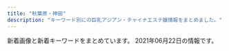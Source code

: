 ```yaml
---
title: "秋葉原・神田"
description: "キーワード別にの巨乳アジアン・チャイナエステ嬢情報をまとめました。"
---
```


新着画像と新着キーワードをまとめています。
2021年06月22日の情報です。

<DmmAffiliateIns />
<KeywordTable
  shops={
    [
    {
        "img_links": [
            "http://relife.jpest.net/images/02.jpg",
            "http://relifeadmin.jpest.net/uploads//2020/10/C74DC003-B774-4423-93B4-733B4938F550.jpeg",
            "http://relifeadmin.jpest.net/uploads//2021/03/322B13E6-26A1-40C3-9EC9-427DE29CA167-e1619436493283.jpeg",
            "http://relifeadmin.jpest.net/uploads//2021/03/F6CA5A16-B99E-496D-AB73-DFFE18A4E0B9.jpeg",
            "http://relife.jpest.net/images/tt.jpg",
            "http://relifeadmin.jpest.net/uploads//2021/03/4082C373-F43B-4FF9-9F7D-0C0C02162F15.jpeg",
            "http://relifeadmin.jpest.net/uploads//2020/10/1A4C09F7-F63F-4224-B24D-9E199A9A4BDA.jpeg",
            "http://relifeadmin.jpest.net/uploads//2020/10/5AD15672-AEE6-4A0A-9CCF-259E75905FCF-e1603711283848.jpeg",
            "http://relifeadmin.jpest.net/uploads//2021/04/1.jpg",
            "http://relifeadmin.jpest.net/uploads//2021/03/1.jpeg",
            "http://relifeadmin.jpest.net/uploads//2020/10/940B0844-F20E-4D4A-B215-E5BA5372B8E8.jpeg",
            "http://relifeadmin.jpest.net/uploads//2021/03/31F3171B-05C9-4017-9EDC-8B1230FFFA5E-e1616413792413.jpeg",
            "http://relife.jpest.net/images/033.jpg",
            "http://relifeadmin.jpest.net/uploads//2021/03/A7B9063B-BE9C-42C3-B5B8-39B0E93D461D-e1616414911549.jpeg",
            "http://relifeadmin.jpest.net/uploads//2021/04/0632FFC8-93C8-4F1D-88BD-364C2CA3AAD9-e1619436169369.jpeg",
            "http://relife.jpest.net/images/mobile.jpg",
            "http://relife.jpest.net/images/03.jpg",
            "http://relifeadmin.jpest.net/uploads//2021/03/F1762422-EC67-4A1B-A086-46A0FE212F54-e1616414141494.jpeg",
            "http://relife.jpest.net/images/04.jpg",
            "http://relifeadmin.jpest.net/uploads//2021/03/E6F9C65A-E4D0-41BD-839F-6AFE58551E3A.jpeg",
            "http://relifeadmin.jpest.net/uploads//2021/01/IMG_2171.jpg",
            "http://relifeadmin.jpest.net/uploads//2020/10/9D16F01A-1354-462D-9558-9F957927EF44.jpeg",
            "http://relifeadmin.jpest.net/uploads//2020/10/D81CC5DA-612A-4552-9C4C-145DABF87A82-e1603797285723.jpeg",
            "http://relifeadmin.jpest.net/uploads//2021/03/6A526146-BB8D-45A4-A864-42633965DBF0-e1616413783381.jpeg"
        ],
        "name": "Relife\uff5e\u30ea\u30e9\u30a4\u30d5\uff5e",
        "station": "JR\u79cb\u8449\u539f\u99c5\u662d\u548c\u901a\u308a\u53e3",
        "keywords": {
            "85": 8,
            "C": 15,
            "E": 11
        },
        "url": "http://relife.jpest.net/"
    },
    {
        "img_links": [
            "http://chou-massage.work/img/botton.jpg",
            "http://chou-massage.work/img/sta12.jpg",
            "http://chou-massage.work/img/sta7.jpg",
            "http://chou-massage.work/sp/img/sta1.jpg",
            "http://chou-massage.work/img/sta4.jpg",
            "http://chou-massage.work/sp/img/fla-2.jpg",
            "http://chou-massage.work/sp/img/acc.jpg",
            "http://chou-massage.work/sp/img/sta14.jpg",
            "http://chou-massage.work/sp/img/sta2.jpg",
            "http://chou-massage.work/img/st2.jpg",
            "http://chou-massage.work/img/fla-3.jpg",
            "http://chou-massage.work/sp/img/botton.jpg",
            "http://chou-massage.work/img/fla-1.jpg",
            "http://chou-massage.work/sp/img/sta12.jpg",
            "http://chou-massage.work/img/st1.jpg",
            "http://chou-massage.work/img/koko_468x60.png",
            "http://chou-massage.work/sp/img/st15.jpg",
            "http://chou-massage.work/sp/img/sta15.jpg",
            "http://chou-massage.work/img/sta2.jpg",
            "http://chou-massage.work/sp/img/st1.jpg",
            "http://chou-massage.work/img/sta15.jpg",
            "http://chou-massage.work/img/sta1.jpg",
            "http://chou-massage.work/sp/img/koko_468x60.png",
            "http://chou-massage.work/img/st14.jpg",
            "http://chou-massage.work/sp/img/st12.jpg",
            "http://chou-massage.work/sp/img/st18.jpg",
            "http://chou-massage.work/img/st7.jpg",
            "http://chou-massage.work/img/acc.jpg",
            "http://chou-massage.work/sp/img/sta3.jpg",
            "http://chou-massage.work/img/st3.jpg",
            "http://chou-massage.work/sp/img/st3.jpg",
            "http://chou-massage.work/img/sta18.jpg",
            "http://chou-massage.work/sp/img/sta4.jpg",
            "http://chou-massage.work/sp/img/st4.jpg",
            "http://chou-massage.work/img/sta14.jpg",
            "http://chou-massage.work/img/fla-2.jpg",
            "http://chou-massage.work/img/mo.png",
            "http://chou-massage.work/sp/img/mo.png",
            "http://chou-massage.work/sp/img/sta7.jpg",
            "http://chou-massage.work/img/sta3.jpg",
            "http://chou-massage.work/sp/img/st2.jpg",
            "http://chou-massage.work/sp/img/fla-1.jpg",
            "http://chou-massage.work/img/st12.jpg",
            "http://chou-massage.work/sp/img/fla-3.jpg",
            "http://chou-massage.work/sp/img/st14.jpg",
            "http://chou-massage.work/img/st15.jpg",
            "http://chou-massage.work/sp/img/st7.jpg",
            "http://chou-massage.work/img/st18.jpg",
            "http://chou-massage.work/img/st4.jpg",
            "http://chou-massage.work/sp/img/sta18.jpg"
        ],
        "keywords": {
            "D": 14,
            "86": 12,
            "87": 4,
            "F": 2,
            "88": 2,
            "85": 8,
            "E": 4,
            "C": 38
        },
        "name": "\u8776",
        "url": "http://chou-massage.work/",
        "station": "JR\u795e\u7530\u99c5\u897f\u53e3"
    },
    {
        "station": "JR\u79cb\u8449\u539f\u99c5\u662d\u548c\u901a\u308a\u53e3",
        "img_links": [
            "http://jasmine-massage.info/i/img/r1.jpg",
            "http://jasmine-massage.info/img/st220.jpg",
            "http://jasmine-massage.info/img/s218.jpg",
            "http://jasmine-massage.info/img/s221.jpg",
            "http://jasmine-massage.info/i/img/r3.jpg",
            "http://jasmine-massage.info/i/img/sta220.jpg",
            "http://jasmine-massage.info/img/sj.jpg",
            "http://jasmine-massage.info/img/mo.png",
            "http://jasmine-massage.info/img/st218.jpg",
            "http://jasmine-massage.info/i/img/r2.jpg",
            "http://jasmine-massage.info/img/sta218.jpg",
            "http://jasmine-massage.info/img/st221.jpg",
            "http://jasmine-massage.info/img/botton.jpg",
            "http://jasmine-massage.info/img/nos.jpg",
            "http://jasmine-massage.info/i/img/sta221.jpg",
            "http://jasmine-massage.info/i/img/sta218.jpg",
            "http://jasmine-massage.info/i/img/st221.jpg",
            "http://jasmine-massage.info/img/sta220.jpg",
            "http://jasmine-massage.info/img/head.jpg",
            "http://jasmine-massage.info/i/img/r4.jpg",
            "http://jasmine-massage.info/img/s220.jpg",
            "http://jasmine-massage.info/img/sta221.jpg"
        ],
        "url": "http://jasmine-massage.info/",
        "keywords": {
            "C": 10,
            "E": 3,
            "D": 4,
            "88": 3,
            "86": 4
        },
        "name": "\u96a0\u308c\u5bb6"
    },
    {
        "img_links": [
            "https://mizuno-koi.com/wp-content/themes/este/img/tel_footer.png",
            "https://mizuno-koi.com/wp-content/uploads/2020/01/211mizunoko.jpg",
            "https://mizuno-koi.com/wp-content/themes/este/img/top-img03.png",
            "https://mizuno-koi.com/wp-content/themes/este/img/2.jpg",
            "https://mizuno-koi.com/wp-content/themes/este/img/top-img01b.png",
            "https://mizuno-koi.com/wp-content/uploads/2019/12/21897mizunoko.jpg",
            "https://mizuno-koi.com/wp-content/uploads/2021/03/32121mizunoko.jpg",
            "https://mizuno-koi.com/wp-content/themes/este/img/top-img04.png",
            "https://mizuno-koi.com/wp-content/uploads/2021/03/2111mizunoko.jpg",
            "https://mizuno-koi.com/wp-content/uploads/2019/06/WechatIMG506.jpeg",
            "https://mizuno-koi.com/wp-content/themes/este/img/4.jpg",
            "https://mizuno-koi.com/wp-content/themes/este/img/tel_header.png",
            "https://mizuno-koi.com/wp-content/uploads/2021/05/8761iyashinoizumi.jpg",
            "https://mizuno-koi.com/wp-content/uploads/2019/12/21mizunoko.jpg",
            "https://mizuno-koi.com/wp-content/themes/este/img/call.png",
            "https://mizuno-koi.com/wp-content/uploads/2019/04/89765241mizunoko.jpg",
            "https://mizuno-koi.com/wp-content/uploads/2019/12/345678976mizunoko.jpg",
            "https://mizuno-koi.com/wp-content/themes/este/img/top-img02e.png",
            "https://mizuno-koi.com/wp-content/uploads/2021/06/8976512mizunoko.jpg",
            "https://mizuno-koi.com/wp-content/uploads/2019/12/121mizunoko.jpg",
            "https://mizuno-koi.com/wp-content/uploads/2021/05/45678976mizunoko.jpg",
            "https://mizuno-koi.com/wp-content/themes/este/img/1.jpg",
            "https://mizuno-koi.com/wp-content/uploads/2021/06/2111mizunoko.jpg",
            "https://mizuno-koi.com/wp-content/uploads/2021/05/87652178mizunoko.jpg",
            "https://mizuno-koi.com/wp-content/themes/este/img/top-img01a.png",
            "https://mizuno-koi.com/wp-content/themes/este/img/top-img01.png",
            "https://mizuno-koi.com/wp-content/themes/este/img/3.jpg",
            "https://mizuno-koi.com/wp-content/uploads/2021/03/897261mizunoko.jpg",
            "https://mizuno-koi.com/wp-content/uploads/2021/03/9876543mizunoko.jpg"
        ],
        "name": "\u6c34\u306e\u604b",
        "url": "https://mizuno-koi.com/",
        "keywords": {
            "D": 28,
            "E": 10,
            "C": 7
        },
        "station": "JR\u795e\u7530\u99c5\u5357\u53e3"
    },
    {
        "url": "http://genki-morix2.asia/",
        "station": "JR\u795e\u7530\u99c5\u6771\u53e3",
        "keywords": {
            "85": 3,
            "88": 3,
            "84": 2,
            "C": 9,
            "87": 7
        },
        "name": "\u5143\u6c17\u30e2\u30ea\u30e2\u30ea",
        "img_links": [
            "http://genki-morix2.asia/img/st51.jpg",
            "http://genki-morix2.asia/img/a.png",
            "http://genki-morix2.asia/img/st55.jpg",
            "http://genki-morix2.asia/img/st16.jpg",
            "http://genki-morix2.asia/img/i.png",
            "http://genki-morix2.asia/img/st52.jpg",
            "http://genki-morix2.asia/img/sta55.jpg",
            "http://genki-morix2.asia/img/sta47.jpg",
            "http://genki-morix2.asia/img/sta51.jpg",
            "http://genki-morix2.asia/img/st051.jpg",
            "http://genki-morix2.asia/img/st59.jpg",
            "http://genki-morix2.asia/img/Q.png",
            "http://genki-morix2.asia/img/botton.png",
            "http://genki-morix2.asia/img/st47.jpg",
            "http://genki-morix2.asia/img/st30.jpg",
            "http://genki-morix2.asia/img/sta59.jpg",
            "http://genki-morix2.asia/img/no-photo-newface.jpg"
        ]
    },
    {
        "keywords": {
            "D": 10,
            "87": 5,
            "84": 1,
            "86": 4,
            "F": 1,
            "C": 19,
            "85": 1
        },
        "url": "http://x-akb.info/",
        "station": "JR\u6d45\u8349\u6a4b\u99c5\u6771\u53e3",
        "name": "AKB",
        "img_links": [
            "http://x-akb.info/img/bottom.png",
            "http://x-akb.info/img/st50.jpg",
            "http://x-akb.info/img/t2.jpg",
            "http://x-akb.info/img/p-46.jpg",
            "http://x-akb.info/img/st34.jpg",
            "http://x-akb.info/img/st40.jpg",
            "http://x-akb.info/img/p-42.jpg",
            "http://x-akb.info/img/p-34.jpg",
            "http://x-akb.info/img/t3.jpg",
            "http://x-akb.info/img/p-49.jpg",
            "http://x-akb.info/img/st46.jpg",
            "http://x-akb.info/img/st42.jpg",
            "http://x-akb.info/img/p-36.jpg",
            "http://x-akb.info/img/st035.jpg",
            "http://x-akb.info/img/p-43.jpg",
            "http://x-akb.info/img/st0035.jpg",
            "http://asakusabashi.analytics.qlook.net/counter.png",
            "http://x-akb.info/img/st45.jpg",
            "http://x-akb.info/img/st49.jpg",
            "http://x-akb.info/img/st36.jpg",
            "http://x-akb.info/img/mo.png",
            "http://x-akb.info/img/p-35.jpg",
            "http://x-akb.info/img/t1.jpg",
            "http://x-akb.info/img/p-45.jpg",
            "http://x-akb.info/img/st0043.jpg",
            "http://x-akb.info/img/p-44.jpg",
            "http://x-akb.info/img/p-50.jpg",
            "http://x-akb.info/img/p-40.jpg",
            "http://x-akb.info/img/st043.jpg",
            "http://x-akb.info/img/st35.jpg",
            "http://x-akb.info/img/st44.jpg",
            "http://x-akb.info/img/nos.jpg"
        ]
    },
    {
        "img_links": [
            "http://yuri.es-relax.info/images/bg_header.jpg",
            "http://yuri.es-relax.info/images/info5.jpg",
            "http://yuri.es-relax.info/images/nana1.jpg",
            "http://yuri.es-relax.info/images/sayuri1.jpg",
            "http://yuri.es-relax.info/gals/riri1.jpg",
            "http://yuri.es-relax.info/images/nao1.jpg",
            "http://yuri.es-relax.info/images/hana1.jpg",
            "http://yuri.es-relax.info/images/info3.png",
            "http://yuri.es-relax.info/gals/yuki1.jpg",
            "http://yuri.es-relax.info/gals/mimi1.jpg",
            "http://yuri.es-relax.info/images/yuyu1.jpg"
        ],
        "url": "http://yuri.es-relax.info/",
        "name": "\u767e\u5408",
        "station": "JR\u795e\u7530\u99c5\u6771\u53e3",
        "keywords": {
            "86": 14,
            "88": 2,
            "D": 12
        }
    },
    {
        "img_links": [
            "https://aroma-god.tokyo/img/system/campaign_open.jpg",
            "https://aroma-god.tokyo/img/st/st_.jpg",
            "https://aroma-god.tokyo/img/st/st_yuri.jpg",
            "https://aroma-god.tokyo/img/st/st_ai.jpg",
            "https://aroma-god.tokyo/img/top/nav_06.jpg",
            "https://aroma-god.tokyo/img/top/nav_04.jpg",
            "https://aroma-god.tokyo/img/st/st_rino.jpg",
            "https://aroma-god.tokyo/img/top/mobile.jpg",
            "https://aroma-god.tokyo/img/st/st_yuki.jpg",
            "https://aroma-god.tokyo/img/system/sys_step2.jpg",
            "https://aroma-god.tokyo/img/st/st_rei.jpg",
            "https://aroma-god.tokyo/img/system/sys_step3.jpg",
            "https://aroma-god.tokyo/img/st/st_misaki.jpg",
            "https://aroma-god.tokyo/img/st/st_kaori.jpg",
            "https://aroma-god.tokyo/img/top/nav_09.jpg",
            "https://aroma-god.tokyo/img/top/pic-1.png",
            "https://aroma-god.tokyo/img/system/campaign_new.jpg",
            "https://aroma-god.tokyo/img/top/pic-11.jpg",
            "https://aroma-god.tokyo/img/system/campaign_birthday.jpg",
            "https://aroma-god.tokyo/img/st/st_rika.jpg",
            "https://aroma-god.tokyo/img/top/nav_03.jpg",
            "https://aroma-god.tokyo/img/st/momoka.jpg",
            "https://aroma-god.tokyo/img/st/saya.jpg",
            "https://aroma-god.tokyo/img/top/nav_07.jpg",
            "https://aroma-god.tokyo/img/system/sys_step1.jpg",
            "https://aroma-god.tokyo/img/st/st_yui.jpg",
            "https://aroma-god.tokyo/img/system/sys_step4.jpg",
            "https://aroma-god.tokyo/img/top/nav_05.jpg",
            "https://aroma-god.tokyo/img/top/nav_10.jpg"
        ],
        "url": "https://aroma-god.tokyo/",
        "station": "JR\u795e\u7530\u99c5\u5317\u53e3",
        "name": "Aroma God -\u30a2\u30ed\u30de\u30b4\u30c3\u30c9-",
        "keywords": {
            "90": 8,
            "C": 30,
            "D": 40,
            "82": 4,
            "86": 8,
            "\u4e73": 1,
            "F": 33,
            "84": 18,
            "83": 18,
            "\u7206\u4e73": 1,
            "88": 33,
            "85": 14
        }
    },
    {
        "keywords": {
            "C": 1,
            "D": 13,
            "\u30bb\u30af\u30b7\u30fc": 1,
            "83": 1,
            "98": 1,
            "G": 1,
            "86": 14
        },
        "station": "JR\u79cb\u8449\u539f\u99c5\u662d\u548c\u901a\u308a\u53e3",
        "name": "BELIRE \uff5e\u30d9\u30ea\u30fc\u30eb\uff5e",
        "img_links": [
            "http://belire.este.work/nav-001.png",
            "http://belire.este.work/2/uploadimg/1610605467.jpg",
            "http://belire.este.work/2/uploadimg/1615208613.jpg",
            "http://belire.este.work/tel.png",
            "http://belire.este.work/2/uploadimg/1610605894.jpg",
            "http://belire.este.work/2/uploadimg/1610605548.jpg",
            "http://belire.este.work/2/uploadimg/1610605582.jpg",
            "http://belire.este.work/2/uploadimg/1610605503.jpg",
            "http://belire.este.work/nav-003.png",
            "http://belire.este.work/2/uploadimg/1617950122.jpg",
            "http://belire.este.work/no.png",
            "http://belire.este.work/2/uploadimg/1610605644.jpg",
            "http://belire.este.work/2/uploadimg/1610605371.jpg",
            "http://belire.este.work/2/uploadimg/1610605808.jpg",
            "http://belire.este.work/2/uploadimg/1610605615.jpg",
            "http://belire.este.work/nav-005.png",
            "http://belire.este.work/nav-002.png",
            "http://belire.este.work/nav-006.png",
            "http://belire.este.work/s.jpg",
            "http://belire.este.work/2/uploadimg/1610605742.jpg",
            "http://belire.este.work/2/uploadimg/1610605976.jpg",
            "http://belire.este.work/2/uploadimg/1610605327.jpg",
            "http://belire.este.work/2/uploadimg/1610605781.jpg",
            "http://belire.este.work/2/uploadimg/1615207989.jpeg",
            "http://belire.este.work/nav-004.png"
        ],
        "url": "http://belire.este.work/"
    },
    {
        "station": "JR\u795e\u7530\u99c5\u5317\u53e3",
        "img_links": [
            "http://kenkoubo.link/wp-content/uploads/2017/03/08.jpg",
            "http://es-tsudanuma.com/wp-content/uploads/2016/10/massage-de_88_31.jpg",
            "http://kenkoubo.link/wp-content/themes/template-salon2/images/news-ttl.png",
            "http://kenkoubo.link/wp-content/themes/template-salon2/images/pickup-ttl.png",
            "http://kenkoubo.link/wp-content/uploads/2017/03/05-1-250x375.jpg",
            "https://www.mens-anavi.com/img/mens-esthe1.png",
            "http://kenkoubo.link/wp-content/themes/template-salon2/images/camp-bnr.png",
            "http://kenkoubo.link/wp-content/uploads/2017/03/05a.jpg",
            "http://kenkoubo.link/wp-content/uploads/2019/05/rin_image_1_syusei-900x1600.jpeg",
            "http://kenkoubo.link/wp-content/uploads/2017/03/05.jpg",
            "http://kenkoubo.link/wp-content/uploads/2017/03/07-1.jpg",
            "http://kenkoubo.link/wp-content/themes/template-salon2/images/slider1.jpg",
            "http://kenkoubo.link/wp-content/themes/template-salon2/images/info.png",
            "http://kenkoubo.link/wp-content/uploads/2017/03/03-1-250x375.jpg",
            "http://kenkoubo.link/wp-content/themes/template-salon2/images/camp-bnr2.png",
            "http://kenkoubo.link/wp-content/themes/template-salon2/images/camp-bnr3.png",
            "http://kenkoubo.link/wp-content/uploads/2017/03/09.jpg",
            "http://kenkoubo.link/wp-content/uploads/2017/03/08-250x375.jpg",
            "http://kenkoubo.link/wp-content/uploads/2020/11/yuko_image_syusei-1-250x375.jpg",
            "http://kenkoubo.link/wp-content/uploads/2021/03/ayaka_01-900x1201.jpeg",
            "http://kenkoubo.link/wp-content/themes/template-salon2/images/info2.png",
            "http://kenkoubo.link/wp-content/uploads/2021/03/ayaka_01-250x375.jpeg",
            "http://kenkoubo.link/wp-content/themes/template-salon2/images/05.jpg",
            "http://kenkoubo.link/wp-content/uploads/2021/03/ayaka_4.jpeg",
            "http://kenkoubo.link/wp-content/uploads/2017/03/05-1.jpg",
            "http://kenkoubo.link/wp-content/uploads/2019/05/rin_image_1_syusei-250x375.jpeg",
            "http://kenkoubo.link/wp-content/uploads/2019/05/ai_image_1_syusei-900x1600.jpeg",
            "http://kenkoubo.link/wp-content/uploads/2017/03/03-1.jpg",
            "http://kenkoubo.link/wp-content/themes/template-salon2/images/camp-bnr4.png",
            "http://kenkoubo.link/wp-content/themes/template-salon2/images/08.jpg",
            "http://kenkoubo.link/wp-content/themes/template-salon2/images/telm.png",
            "http://kenkoubo.link/wp-content/uploads/2017/03/08-2.jpg",
            "http://kenkoubo.link/wp-content/uploads/2019/05/ai_image_1_syusei-250x375.jpeg",
            "http://kenkoubo.link/wp-content/themes/template-salon2/images/03.jpg",
            "http://kenkoubo.link/wp-content/uploads/2020/11/yuko_image_syusei-1.jpg",
            "http://kenkoubo.link/wp-content/uploads/2021/03/ayaka_4-300x400.jpeg",
            "http://kenkoubo.link/wp-content/uploads/2017/03/08a.jpg",
            "http://kenkoubo.link/wp-content/themes/template-salon2/images/pickup-frame.png"
        ],
        "name": "\u5065\u5eb7\u574a",
        "keywords": {
            "D": 6,
            "85": 2,
            "89": 4,
            "88": 4,
            "90": 2,
            "86": 2,
            "C": 8
        },
        "url": "http://kenkoubo.link"
    },
    {
        "keywords": {
            "D": 3,
            "E": 2
        },
        "img_links": [
            "http://k-cocoro.co/images/shishu_03.jpg",
            "http://k-cocoro.co/images/noimage.jpg",
            "http://k-cocoro.co/images/yui.jpg",
            "http://k-cocoro.co/images/003.jpg",
            "http://k-cocoro.co/images/s2.jpg",
            "http://k-cocoro.co/images/tite-staff.png",
            "http://k-cocoro.co/images/001.jpg",
            "http://k-cocoro.co/images/tite-magazine.png",
            "http://k-cocoro.co/images/nei_01.png",
            "http://k-cocoro.co/images/itigo1.jpg",
            "http://k-cocoro.co/images/nei_03.png",
            "http://k-cocoro.co/images/shishu_01.jpg",
            "http://k-cocoro.co/images/right_top.png",
            "http://k-cocoro.co/images/004.jpg",
            "http://k-cocoro.co/images/itigo2.jpg",
            "http://k-cocoro.co/images/rika.jpg",
            "http://k-cocoro.co/images/girlx_top.png",
            "http://k-cocoro.co/images/news_top.jpg",
            "http://k-cocoro.co/images/right_bottom.png",
            "http://k-cocoro.co/images/yu.jpg",
            "http://k-cocoro.co/images/002.jpg",
            "http://k-cocoro.co/images/remo.jpg",
            "http://k-cocoro.co/images/ss.jpg",
            "http://k-cocoro.co/images/girl_01.png",
            "http://k-cocoro.co/images/mail.png",
            "http://k-cocoro.co/images/grande.jpg",
            "http://k-cocoro.co/images/shishu_02.jpg",
            "http://k-cocoro.co/images/girl_top.png",
            "http://k-cocoro.co/images/girl_03.png",
            "http://k-cocoro.co/images/mya.jpg",
            "http://k-cocoro.co/images/pagetop.png"
        ],
        "station": "JR\u795e\u7530\u99c5\u6771\u53e3",
        "name": "COCORO",
        "url": "http://k-cocoro.co/"
    },
    {
        "station": "JR\u795e\u7530\u99c5\u5317\u53e3",
        "keywords": {
            "C": 3,
            "90": 1,
            "D": 1,
            "88": 2,
            "87": 1
        },
        "url": "http://junpu.jpest.net/",
        "name": "\u795e\u7530\u5b66\u5712",
        "img_links": [
            "http://junpu.jpest.net/images/b1.jpg",
            "http://junpuadmin.jpest.net/uploads/2021/03/2.jpeg",
            "http://junpu.jpest.net/images/telhead.jpg",
            "http://junpuadmin.jpest.net/uploads/2021/05/523D3BC3-8159-4983-A1AB-E39505943B34-e1620651804304.jpeg",
            "http://junpu.jpest.net/images/tt.jpg",
            "http://junpu.jpest.net/images/head.jpg",
            "http://junpuadmin.jpest.net/uploads/2021/03/3-1.jpeg",
            "http://junpuadmin.jpest.net/uploads/2021/04/5958DE27-066A-4782-B520-C093141DC898.jpeg",
            "http://junpu.jpest.net/images/footer.jpg",
            "http://junpuadmin.jpest.net/uploads/2021/04/553AF37D-7AB5-42D8-81C8-0BFF8A42C3A0-e1619497784482.jpeg",
            "http://junpu.jpest.net/images/telb1.jpg",
            "http://junpu.jpest.net/images/r4.jpg",
            "http://junpuadmin.jpest.net/uploads/2021/03/641F6A7D-7990-40AA-AE7C-380F7849AD7D-e1617202823729.jpeg",
            "http://junpuadmin.jpest.net/uploads/2021/04/FF662B56-20CE-482B-9517-98A6DB2CC26A-e1619497814830.jpeg",
            "http://junpuadmin.jpest.net/uploads/2021/03/5.jpeg",
            "http://junpuadmin.jpest.net/uploads/2021/03/9D21D2BE-93E6-4BA6-A5ED-CE87FADAEED5-e1617202846703.jpeg",
            "http://junpu.jpest.net/images/sys.png",
            "http://junpuadmin.jpest.net/uploads/2021/03/7.jpeg",
            "http://junpuadmin.jpest.net/uploads/2021/05/7E5BBF8A-03C2-400D-ADFB-CD31D0419175-e1620651829966.jpeg",
            "http://junpu.jpest.net/images/tiao.jpg",
            "http://junpuadmin.jpest.net/uploads/2021/05/CA1470F1-778B-4224-B6DC-D7AEF7F2CD8C-e1620652051444.jpeg",
            "http://junpuadmin.jpest.net/uploads/2021/03/6.jpeg"
        ]
    },
    {
        "keywords": {},
        "img_links": [],
        "url": "http://ainsel.tyo.ac/",
        "name": "Ainsel\u30fb\u30a8\u30a4\u30f3\u30bb\u30eb",
        "station": "JR\u6d45\u8349\u6a4b\u99c5\u6771\u53e3"
    },
    {
        "keywords": {
            "D": 19,
            "E": 4,
            "C": 43,
            "F": 4
        },
        "img_links": [
            "http://nene-kanda.net/images/st/st_miki.jpg",
            "http://nene-kanda.net/images/2.jpg",
            "http://nene-kanda.net/images/share/sptel.png",
            "http://nene-kanda.net/images/st/st_mie.jpg",
            "http://nene-kanda.net/images/4.jpg",
            "http://nene-kanda.net/images/st/st_saki.jpg",
            "http://nene-kanda.net/images/st/st_mimi.jpg",
            "http://nene-kanda.net/images/st/st_marumi.jpg",
            "http://nene-kanda.net/images/st/st_rumi.jpg",
            "http://nene-kanda.net/images/topimage/topimage.jpg",
            "http://nene-kanda.net/images/st/st_hitomi.jpg",
            "http://nene-kanda.net/images/st/st_mao.jpg",
            "http://nene-kanda.net/images/share/pagetop.png",
            "http://nene-kanda.net/images/3.jpg",
            "http://nene-kanda.net/images/share/tel.png",
            "http://nene-kanda.net/images/topimage/subimage.jpg",
            "http://nene-kanda.net/images/st/st_mirei.jpg",
            "http://nene-kanda.net/images/st/st_ruru.jpg",
            "http://nene-kanda.net/images/1.jpg"
        ],
        "url": "http://nene-kanda.net/index.html",
        "name": "NeNe\uff5e\u30cd\u30cd\uff5e",
        "station": "JR\u795e\u7530\u99c5\u5317\u53e3"
    },
    {
        "station": "JR\u795e\u7530\u99c5\u5317\u53e3",
        "img_links": [
            "http://kanda.msa.jp/images/home/indnx_sale.png",
            "http://kanda.msa.jp/images/gallery/gallery_2.jpg",
            "http://kanda.msa.jp/images/home/indnx_re.jpg",
            "http://kanda.msa.jp/images/gallery/gallery_d.jpg",
            "http://kanda.msa.jp/images/top/top_06.jpg",
            "http://kanda.msa.jp/images/top/top_02.jpg",
            "http://kanda.msa.jp/images/home/indnx_qr.jpg",
            "http://kanda.msa.jp/images/gallery/gallery_4.jpg",
            "http://kanda.msa.jp/images/home/top.jpg",
            "http://kanda.msa.jp/images/staff_image/staff_03.jpg",
            "http://kanda.msa.jp/images/top/top_01.jpg",
            "http://kanda.msa.jp/images/gallery/gallery_a.jpg",
            "http://kanda.msa.jp/images/flash_b.jpg",
            "http://kanda.msa.jp/images/gallery/gallery_1.jpg",
            "http://kanda.msa.jp/images/top/top_04.jpg",
            "http://kanda.msa.jp/images/gallery/gallery_3.jpg",
            "http://kanda.msa.jp/images/top/top_08.png",
            "http://kanda.msa.jp/images/gallery/gallery_c.jpg",
            "http://kanda.msa.jp/images/staff_image/staff_02.jpg",
            "http://kanda.msa.jp/images/staff_image/staff_06.jpg",
            "http://kanda.msa.jp/images/staff_image/staff_05.jpg",
            "http://kanda.msa.jp/images/home/indnx_phone.jpg",
            "http://kanda.msa.jp/images/flash_a.jpg",
            "http://kanda.msa.jp/images/home/QR.png",
            "http://kanda.msa.jp/images/top/top_05.jpg",
            "http://kanda.msa.jp/images/index_btm.jpg",
            "http://kanda.msa.jp/images/staff_image/staff_01.jpg",
            "http://kanda.msa.jp/images/top/top_03.jpg",
            "http://kanda.msa.jp/images/gallery/gallery_b.jpg"
        ],
        "url": "http://kanda.msa.jp/",
        "name": "\u795e\u7530\u3089\u304f\u697d",
        "keywords": {}
    },
    {
        "url": "http://gakuen.jpest.net/",
        "keywords": {
            "E": 1,
            "C": 1,
            "89": 2,
            "88": 1,
            "F": 1
        },
        "img_links": [
            "http://gakuenadmin.jpest.net/uploads/2020/11/202011170741460-e1613281451949.jpg",
            "http://gakuenadmin.jpest.net/uploads/2021/03/2021032214491843-e1616424582330.jpeg",
            "http://gakuen.jpest.net/images/c10.jpg",
            "http://gakuenadmin.jpest.net/uploads/2020/11/2020111707403491.jpg",
            "http://gakuenadmin.jpest.net/uploads/2021/05/2021051012493374-e1620650985115.jpeg",
            "http://gakuenadmin.jpest.net/uploads/2021/02/2021021404543031.jpg",
            "http://gakuen.jpest.net/images/c2.jpg",
            "http://gakuen.jpest.net/images/c6.jpg",
            "http://gakuenadmin.jpest.net/uploads/2020/11/g4.jpg",
            "http://gakuen.jpest.net/images/c4.jpg",
            "http://gakuenadmin.jpest.net/uploads/2021/04/2021042704474970.jpeg",
            "http://gakuen.jpest.net/images/c1.jpg",
            "http://gakuenadmin.jpest.net/uploads/2021/06/2021060914292026-e1623248971419.jpeg",
            "http://gakuenadmin.jpest.net/uploads/2020/11/2020111905172382.jpeg",
            "http://gakuenadmin.jpest.net/uploads/2021/02/2021021405363587.jpeg",
            "http://gakuenadmin.jpest.net/uploads/2021/01/2021013104085726.jpg",
            "http://gakuenadmin.jpest.net/uploads/2021/05/2021051012490765-e1620650958463.jpeg",
            "http://gakuen.jpest.net/images/c8.jpg",
            "http://gakuenadmin.jpest.net/uploads/2021/04/2021042704423988.jpeg",
            "http://gakuen.jpest.net/images/c9.jpg",
            "http://gakuenadmin.jpest.net/uploads/2021/04/2021042704442715-e1619498692111.jpeg",
            "http://gakuenadmin.jpest.net/uploads/2021/06/202106221157351-e1624363062954.jpeg",
            "http://gakuenadmin.jpest.net/uploads/2021/01/2021013104094765.jpg",
            "http://gakuen.jpest.net/images/c7.jpg",
            "http://gakuen.jpest.net/images/tel.png",
            "http://gakuenadmin.jpest.net/uploads/2020/11/2020111905143846-e1619439547290.jpeg",
            "http://gakuen.jpest.net/images/c3.jpg",
            "http://gakuen.jpest.net/images/c5.jpg"
        ],
        "station": "JR\u79cb\u8449\u539f\u99c5\u662d\u548c\u901a\u308a\u53e3",
        "name": "\u5c11\u5973\u5b66\u5712"
    },
    {
        "img_links": [
            "http://esthe-aroma.pink/img/cg07.jpg",
            "http://esthe-aroma.pink/img/m6.jpg",
            "http://esthe-aroma.pink/img/cg021.jpg",
            "http://esthe-aroma.pink/img/m5.jpg",
            "http://esthe-aroma.pink/img/m1.jpg",
            "http://esthe-aroma.pink/img/no.png",
            "http://esthe-aroma.pink/img/cg03.jpg",
            "http://esthe-aroma.pink/img/stan.png",
            "http://esthe-aroma.pink/img/m4.jpg",
            "http://esthe-aroma.pink/img/m3.jpg",
            "http://esthe-aroma.pink/img/m2.jpg",
            "http://esthe-aroma.pink/img/fla.jpg",
            "http://esthe-aroma.pink/img/cg05.jpg",
            "http://esthe-aroma.pink/img/noo.png",
            "http://esthe-aroma.pink/img/m60.jpg",
            "http://esthe-aroma.pink/img/cg01.jpg",
            "http://esthe-aroma.pink/img/top.jpg",
            "http://esthe-aroma.pink/img/cg011.jpg",
            "http://esthe-aroma.pink/img/cg02.jpg",
            "http://esthe-aroma.pink/img/m30.jpg",
            "http://esthe-aroma.pink/img/m20.jpg",
            "http://esthe-aroma.pink/img/m10.jpg",
            "http://esthe-aroma.pink/img/cg06.jpg",
            "http://esthe-aroma.pink/img/cg04.jpg"
        ],
        "name": "\u604b\u306e\u65e5",
        "station": "JR\u795e\u7530\u99c5\u6771\u53e3",
        "keywords": {
            "D": 4,
            "E": 1,
            "86": 4,
            "C": 2,
            "87": 1,
            "85": 2
        },
        "url": "http://esthe-aroma.pink/"
    },
    {
        "station": "JR\u795e\u7530\u99c5\u5317\u53e3",
        "img_links": [
            "http://yudokoro.xyz/images/st/st_yumi.jpg",
            "http://yudokoro.xyz/images/header_main_visual2.jpg",
            "http://yudokoro.xyz/images/st/st_narumi.jpg",
            "http://yudokoro.xyz/images/st/st_ao.jpg",
            "http://yudokoro.xyz/images/header_img.png",
            "http://yudokoro.xyz/images/st/st_miro.jpg",
            "http://yudokoro.xyz/images/st/st_mimi.jpg",
            "http://yudokoro.xyz/images/st/st_yui.jpg",
            "http://yudokoro.xyz/images/st/st_hime.jpg",
            "http://yudokoro.xyz/images/st/st_miho.jpg",
            "http://yudokoro.xyz/images/st/st_yaya.jpg",
            "http://yudokoro.xyz/images/news_image.jpg",
            "http://yudokoro.xyz/images/concept.jpg",
            "http://yudokoro.xyz/images/header_main_visual1.jpg",
            "http://yudokoro.xyz/images/st/st_yuyu.jpg",
            "http://yudokoro.xyz/images/st/st_rena.jpg",
            "http://yudokoro.xyz/images/st/st_rara.jpg",
            "http://yudokoro.xyz/images/st/st_maya.jpg",
            "http://yudokoro.xyz/images/campaign.jpg",
            "http://yudokoro.xyz/images/st/st_koko.jpg",
            "http://yudokoro.xyz/images/st/st_ai.jpg",
            "http://yudokoro.xyz/images/header_main_visual3.jpg",
            "http://yudokoro.xyz/images/st/st_hana.jpg",
            "http://yudokoro.xyz/images/st/st_momoka.jpg"
        ],
        "keywords": {
            "G": 27,
            "D": 309,
            "E": 57,
            "C": 54,
            "F": 27
        },
        "name": "\u7652\u51e6\uff5e\u3086\u3069\u3053\u308d",
        "url": "http://yudokoro.xyz/"
    },
    {
        "station": "JR\u795e\u7530\u99c5\u6771\u53e3",
        "img_links": [
            "http://kaede.tyo.cm/images/n1.jpg",
            "http://kaede.tyo.cm/photos/sites/15/2017/03/298510852981895493.jpg",
            "http://kaede.tyo.cm/photos/sites/15/2019/08/201908031036100.jpg",
            "http://kaede.tyo.cm/photos/sites/15/2018/09/2018092310253191.jpg",
            "http://kaede.tyo.cm/photos/sites/15/2017/07/\u5fae\u4fe1\u56fe\u7247_20170731133036.jpg",
            "http://kaede.tyo.cm/images/room3.jpg",
            "http://kaede.tyo.cm/photos/sites/15/2018/06/2018060802410544.jpg",
            "http://kaede.tyo.cm/photos/sites/15/2018/07/2018071202180120.jpg",
            "http://kaede.tyo.cm/photos/sites/15/2019/07/2019072310543855.jpg",
            "http://kaede.tyo.cm/photos/sites/15/2018/07/201807050359241.jpg",
            "http://kaede.tyo.cm/photos/sites/15/2018/10/2018101210462259.jpg",
            "http://kaede.tyo.cm/photos/sites/15/2018/01/2018013009203349.jpg",
            "http://kaede.tyo.cm/photos/sites/15/2018/05/2018052602053211.jpg",
            "http://kaede.tyo.cm/photos/sites/15/2017/05/05.jpg",
            "http://kaede.tyo.cm/photos/sites/15/2017/04/st4.jpg",
            "http://kaede.tyo.cm/photos/sites/15/2018/12/2018122811325315.jpg",
            "http://kaede.tyo.cm/images/s3.png",
            "http://kaede.tyo.cm/photos/sites/15/2019/05/2019051510502494.jpg",
            "http://kaede.tyo.cm/photos/sites/15/2018/09/2018090301232862.jpg",
            "http://kaede.tyo.cm/images/room4.jpg",
            "http://kaede.tyo.cm/images/s_news.png",
            "http://kaede.tyo.cm/photos/sites/15/2019/09/2019092410360674.jpg",
            "http://kaede.tyo.cm/photos/sites/15/2018/04/2018042103445537.jpg",
            "http://kaede.tyo.cm/photos/sites/15/2018/03/2018032208244424.jpg",
            "http://kaede.tyo.cm/images/n3.png",
            "http://kaede.tyo.cm/photos/sites/15/2019/11/2019110102312976.jpg",
            "http://kaede.tyo.cm/photos/sites/15/2018/03/2018031401333199.jpg",
            "http://kaede.tyo.cm/images/s_staff.jpg",
            "http://kaede.tyo.cm/photos/sites/15/2020/03/2020031613344696.jpg",
            "http://kaede.tyo.cm/photos/sites/15/2018/12/2018122510562151.jpg",
            "http://kaede.tyo.cm/images/top.png",
            "http://kaede.tyo.cm/photos/sites/15/2018/07/2018070602462928.jpg",
            "http://kaede.tyo.cm/photos/sites/15/2017/05/10.jpg",
            "http://kaede.tyo.cm/photos/sites/15/2019/08/201908021145272.jpg",
            "http://kaede.tyo.cm/photos/sites/15/2018/12/2018122110282270.jpg",
            "http://kaede.tyo.cm/photos/sites/15/2019/11/2019110102312566.jpg",
            "http://kaede.tyo.cm/photos/sites/15/2017/05/1.jpg",
            "http://kaede.tyo.cm/photos/sites/15/2017/11/2017112902394723.jpg",
            "http://kaede.tyo.cm/images/room1.jpg",
            "http://kaede.tyo.cm/images/room2.jpg",
            "http://kaede.tyo.cm/photos/sites/15/2019/01/2019012110352218.jpg",
            "http://kaede.tyo.cm/photos/sites/15/2017/04/8.jpg",
            "http://kaede.tyo.cm/photos/sites/15/2017/12/2017121802123582.jpg",
            "http://kaede.tyo.cm/images/mobile.png",
            "http://kaede.tyo.cm/images/s1.png",
            "http://kaede.tyo.cm/photos/sites/15/2017/04/03.jpg",
            "http://kaede.tyo.cm/images/s_pick.png",
            "http://kaede.tyo.cm/photos/sites/15/2018/12/2018122510575438.jpg",
            "http://kaede.tyo.cm/photos/sites/15/2019/07/2019072218445895.jpg",
            "http://kaede.tyo.cm/photos/sites/15/2020/08/2020081913203996.jpg"
        ],
        "keywords": {
            "86": 13,
            "C": 2,
            "90": 1,
            "88": 2,
            "\u4e73": 1,
            "F": 1,
            "85": 5,
            "D": 20,
            "E": 5,
            "84": 1,
            "87": 6
        },
        "url": "http://kaede.tyo.cm/",
        "name": "\u604b\u306e\u82b1"
    },
    {
        "station": "JR\u79cb\u8449\u539f\u99c5\u662d\u548c\u901a\u308a\u53e3",
        "keywords": {
            "F": 3,
            "D": 8,
            "G": 1,
            "87": 9,
            "89": 1,
            "86": 1,
            "90": 1,
            "88": 1,
            "E": 1
        },
        "img_links": [
            "http://www.rave.masg.info/images/s4.jpg",
            "http://www.rave.masg.info/files/016-03.jpg",
            "http://www.rave.masg.info/images/tel.png",
            "http://www.rave.masg.info/files/006.jpg",
            "http://www.rave.masg.info/files/002.jpg",
            "http://www.rave.masg.info/files/009-02.jpg",
            "http://www.rave.masg.info/images/shop/shop01.jpg",
            "http://www.rave.masg.info/files/006-02.jpg",
            "http://www.rave.masg.info/files/015.jpg",
            "http://www.rave.masg.info/files/009-03.jpg",
            "http://www.rave.masg.info/files/019-02.jpg",
            "http://www.rave.masg.info/files/015-02.jpg",
            "http://www.rave.masg.info/images/new3.png",
            "http://www.rave.masg.info/files/020-03.jpg",
            "http://www.rave.masg.info/files/005-02.jpg",
            "http://www.rave.masg.info/files/009.jpg",
            "http://www.rave.masg.info/files/008.jpg",
            "http://www.rave.masg.info/files/018-02.jpg",
            "http://www.rave.masg.info/files/003-03.jpg",
            "http://www.rave.masg.info/images/shop/shop02.jpg",
            "http://www.rave.masg.info/files/005.jpg",
            "http://www.rave.masg.info/files/018-03.jpg",
            "http://www.rave.masg.info/files/014-03.jpg",
            "http://www.rave.masg.info/images/service.png",
            "http://www.rave.masg.info/files/015-03.jpg",
            "http://www.rave.masg.info/images/new1.png",
            "http://www.rave.masg.info/files/002-02.jpg",
            "http://www.rave.masg.info/images/pick.png",
            "http://www.rave.masg.info/files/017-02.jpg",
            "http://www.rave.masg.info/images/s1.jpg",
            "http://www.rave.masg.info/files/018.jpg",
            "http://www.rave.masg.info/files/020-02.jpg",
            "http://www.rave.masg.info/files/019.jpg",
            "http://www.rave.masg.info/images/zi_massage.png",
            "http://www.rave.masg.info/images/main_top.png",
            "http://www.rave.masg.info/files/014-02.jpg",
            "http://www.rave.masg.info/images/infotiao1.jpg",
            "http://www.rave.masg.info/images/s5.jpg",
            "http://www.rave.masg.info/files/014.jpg",
            "http://www.rave.masg.info/images/zi_staff.png",
            "http://www.rave.masg.info/files/017-03.jpg",
            "http://www.rave.masg.info/files/002-03.jpg",
            "http://www.rave.masg.info/files/019-03.jpg",
            "http://www.rave.masg.info/files/017.jpg",
            "http://www.rave.masg.info/files/003-02.jpg",
            "http://www.rave.masg.info/images/s2.jpg",
            "http://www.rave.masg.info/files/016-02.jpg",
            "http://www.rave.masg.info/images/shop/shop04.jpg",
            "http://www.rave.masg.info/images/main_bottom.png",
            "http://www.rave.masg.info/files/016.jpg",
            "http://www.rave.masg.info/files/008-02.jpg",
            "http://www.rave.masg.info/images/maga.jpg",
            "http://www.rave.masg.info/files/003.jpg",
            "http://www.rave.masg.info/files/006-03.jpg",
            "http://www.rave.masg.info/images/xian.png",
            "http://www.rave.masg.info/files/005-03.jpg",
            "http://www.rave.masg.info/images/shop/shop03.jpg",
            "http://www.rave.masg.info/files/008-03.jpg",
            "http://www.rave.masg.info/files/020.jpg",
            "http://www.rave.masg.info/images/s3.jpg"
        ],
        "name": "RAVE \u30ec\u30a4\u30f4",
        "url": "http://www.rave.masg.info/"
    },
    {
        "keywords": {
            "87": 1,
            "D": 2,
            "G": 1,
            "F": 2,
            "E": 5,
            "86": 7,
            "88": 2
        },
        "url": "http://xn--vckg5a9gugx77p8s4b.biz/",
        "name": "\u82b1\u6c34\u6728",
        "img_links": [
            "http://xn--vckg5a9gugx77p8s4b.biz/images/m50.jpg",
            "http://xn--vckg5a9gugx77p8s4b.biz/images/act.jpg",
            "http://xn--vckg5a9gugx77p8s4b.biz/images/ret.jpg",
            "http://xn--vckg5a9gugx77p8s4b.biz/images/fla.jpg",
            "http://xn--vckg5a9gugx77p8s4b.biz/images/m20.jpg",
            "http://xn--vckg5a9gugx77p8s4b.biz/images/cg01.jpg",
            "http://xn--vckg5a9gugx77p8s4b.biz/images/cg04.jpg",
            "http://xn--vckg5a9gugx77p8s4b.biz/images/rot.jpg",
            "http://xn--vckg5a9gugx77p8s4b.biz/images/lab.jpg",
            "http://xn--vckg5a9gugx77p8s4b.biz/images/cg101.jpg",
            "http://xn--vckg5a9gugx77p8s4b.biz/images/top.jpg",
            "http://xn--vckg5a9gugx77p8s4b.biz/images/cg091.jpg",
            "http://xn--vckg5a9gugx77p8s4b.biz/images/cg021.jpg",
            "http://xn--vckg5a9gugx77p8s4b.biz/images/m10.jpg",
            "http://xn--vckg5a9gugx77p8s4b.biz/images/cg03.jpg",
            "http://xn--vckg5a9gugx77p8s4b.biz/images/cg09.jpg",
            "http://xn--vckg5a9gugx77p8s4b.biz/images/cg041.jpg",
            "http://xn--vckg5a9gugx77p8s4b.biz/images/m40.jpg",
            "http://xn--vckg5a9gugx77p8s4b.biz/images/cg05.jpg",
            "http://xn--vckg5a9gugx77p8s4b.biz/images/t2.jpg",
            "http://xn--vckg5a9gugx77p8s4b.biz/images/cg02.jpg",
            "http://xn--vckg5a9gugx77p8s4b.biz/images/m60.jpg",
            "http://xn--vckg5a9gugx77p8s4b.biz/images/cg10.jpg",
            "http://xn--vckg5a9gugx77p8s4b.biz/images/cg081.jpg",
            "http://xn--vckg5a9gugx77p8s4b.biz/images/line.png",
            "http://xn--vckg5a9gugx77p8s4b.biz/images/cg051.jpg",
            "http://xn--vckg5a9gugx77p8s4b.biz/images/t4.jpg",
            "http://xn--vckg5a9gugx77p8s4b.biz/images/cg08.jpg",
            "http://xn--vckg5a9gugx77p8s4b.biz/images/cg06.jpg",
            "http://xn--vckg5a9gugx77p8s4b.biz/images/m30.jpg",
            "http://xn--vckg5a9gugx77p8s4b.biz/images/no.png",
            "http://xn--vckg5a9gugx77p8s4b.biz/images/t3.jpg",
            "http://xn--vckg5a9gugx77p8s4b.biz/images/ltb.jpg",
            "http://xn--vckg5a9gugx77p8s4b.biz/images/cg061.jpg",
            "http://xn--vckg5a9gugx77p8s4b.biz/images/cg07.jpg",
            "http://xn--vckg5a9gugx77p8s4b.biz/images/ret1.jpg",
            "http://xn--vckg5a9gugx77p8s4b.biz/images/t5.jpg",
            "http://xn--vckg5a9gugx77p8s4b.biz/images/t1.jpg"
        ],
        "station": "JR\u79cb\u8449\u539f\u99c5\u662d\u548c\u901a\u308a\u53e3"
    },
    {
        "name": "\u30d1\u30f3\u30c0\u30de\u30c3\u30b5\u30fc\u30b8",
        "keywords": {},
        "img_links": [
            "https://yumegokochi1.com/_src/49451739/s__37322773.jpg",
            "https://yumegokochi1.com/_src/49451706/img20200921221149975618.png",
            "https://yumegokochi1.com/_src/53271233/hinamatsuri.png",
            "https://yumegokochi1.com/_src/55217501/6990384c-3515-4833-8cda-d2f79c2cc75a.jpg",
            "https://yumegokochi1.com/_src/55217505/2c753258-4b4a-4436-bb01-dddebc1a6933.jpg",
            "https://yumegokochi1.com/_src/49451712/gettyimages-1124713982.jpg",
            "https://yumegokochi1.com/_src/49451704/img20200921221149975618.png",
            "https://yumegokochi1.com/_src/49451804/9dfc3519-db15-4421-9d5a-72bca41cf758.jpg",
            "https://yumegokochi1.com/_src/49800727/1.jpg",
            "https://yumegokochi1.com/_src/55217509/1195bb54-42ae-4ce1-a948-abcf52be2a7c.jpg",
            "https://yumegokochi1.com/_src/55217503/426fd58b-9de8-45c4-a8e1-43f1d9723af9.jpg",
            "https://yumegokochi1.com/_src/49451710/gettyimages-1124713982.jpg",
            "https://yumegokochi1.com/_src/49451698/img20200920211111185467.png",
            "https://yumegokochi1.com/_src/49451708/img20200921221149975618.png",
            "https://yumegokochi1.com/_src/49451714/img20200920211111185467.png",
            "https://yumegokochi1.com/_src/49801147/1.jpg",
            "https://yumegokochi1.com/_src/49451725/img20200920211111185467.png",
            "https://yumegokochi1.com/_src/55217507/214f3b06-7a93-4435-b67c-653f20247784.jpg",
            "https://yumegokochi1.com/_src/49451751/s__37707790.jpg",
            "https://yumegokochi1.com/_src/49451694/img20200920141422782540.png",
            "https://yumegokochi1.com/_src/55217511/0c95e25e-714f-4694-8eef-4c2b56b7b26d.jpg",
            "https://yumegokochi1.com/_src/49451762/9dfc3519-db15-4421-9d5a-72bca41cf758.jpg",
            "https://yumegokochi1.com/_src/49451690/tel.png"
        ],
        "station": "JR\u79cb\u8449\u539f\u99c5\u662d\u548c\u901a\u308a\u53e3",
        "url": "https://yumegokochi1.com/"
    },
    {
        "name": "\u30e9\u30d6\u30ac\u30fc\u30c7\u30f3",
        "url": "https://love-garden.jp/",
        "img_links": [
            "https://love-garden.jp/img/about/oil2.png",
            "https://love-garden.jp/images/staff/yumi22.jpg",
            "https://love-garden.jp/wp-content/uploads/2020/10/ElGEs4UUcAATW6J.jpg",
            "https://love-garden.jp/wp-content/uploads/2020/10/entrance02-830x553.png",
            "https://love-garden.jp/wp-content/uploads/2020/10/shot-830x576.png",
            "https://love-garden.jp/wp-content/uploads/2020/10/satomi22.png",
            "https://love-garden.jp/img/about/akasuri.png",
            "https://love-garden.jp/wp-content/uploads/2020/10/sera23.jpg",
            "https://love-garden.jp/img/about/oil1.png",
            "https://love-garden.jp/images/staff/mio22_edit.jpg",
            "https://love-garden.jp/images/staff/tomo.jpg",
            "https://love-garden.jp/wp-content/uploads/2020/10/entrance02.png",
            "https://love-garden.jp/wp-content/uploads/2020/10/ElGEs4UUcAATW6J-830x1107.jpg",
            "https://love-garden.jp/wp-content/uploads/2017/03/06.png",
            "https://love-garden.jp/img/room/entrance01.png",
            "https://love-garden.jp/img/room/entrance02.png",
            "https://love-garden.jp/images/staff/kiki.jpg",
            "https://love-garden.jp/img/about/awasentai.png",
            "https://love-garden.jp/wp-content/uploads/2021/05/yumi22.jpg",
            "https://love-garden.jp/wp-content/uploads/2015/05/lovegardendefault.jpg",
            "https://love-garden.jp/wp-content/uploads/2016/12/07.png",
            "https://love-garden.jp/wp-content/uploads/2020/10/sayaka23.jpg",
            "https://love-garden.jp/wp-content/uploads/2020/10/shot.png",
            "https://love-garden.jp/wp-content/uploads/2020/10/ElGEs4UUcAATW6J-550x400.jpg",
            "https://love-garden.jp/wp-content/uploads/2016/12/07-550x400.png",
            "https://love-garden.jp/wp-content/uploads/2020/11/5_pc.png",
            "https://love-garden.jp/wp-content/uploads/2020/11/kiki.jpg",
            "https://love-garden.jp/wp-content/uploads/2018/03/tomo24.jpg",
            "https://love-garden.jp/images/staff/sera23.png",
            "https://love-garden.jp/wp-content/uploads/2020/11/2_pc.png",
            "https://love-garden.jp/wp-content/uploads/2021/05/mio22_edit.jpg",
            "https://love-garden.jp/wp-content/uploads/2020/10/shot-550x400.png",
            "https://love-garden.jp/images/staff/sayaka23.jpg",
            "https://love-garden.jp/images/staff/satomi22.png"
        ],
        "keywords": {
            "89": 10,
            "E": 20,
            "86": 20,
            "\u30bb\u30af\u30b7\u30fc": 8,
            "85": 10,
            "87": 20,
            "C": 20,
            "D": 30,
            "92": 10
        },
        "station": "JR\u79cb\u8449\u539f\u99c5\u662d\u548c\u901a\u308a\u53e3"
    },
    {
        "url": "http://genkidou.work/",
        "keywords": {
            "E": 2,
            "H": 1,
            "88": 4,
            "91": 3,
            "85": 9,
            "D": 9,
            "C": 25,
            "F": 4,
            "86": 2,
            "87": 6
        },
        "station": "JR\u795e\u7530\u99c5\u897f\u53e3",
        "img_links": [
            "http://genkidou.work/img/st27.jpg",
            "http://genkidou.work/img/mo.png",
            "http://genkidou.work/img/s4.jpg",
            "http://genkidou.work/img/sta2.jpg",
            "http://genkidou.work/sp/img/add.jpg",
            "http://genkidou.work/img/acc5.jpg",
            "http://genkidou.work/sp/img/t-o.jpg",
            "http://genkidou.work/sp/img/p28.jpg",
            "http://genkidou.work/img/acc6.jpg",
            "http://genkidou.work/img/st010.jpg",
            "http://genkidou.work/img/st22.jpg",
            "http://genkidou.work/img/koko_468x60.png",
            "http://genkidou.work/img/fla.jpg",
            "http://genkidou.work/img/st0011.jpg",
            "http://genkidou.work/sp/img/st10.jpg",
            "http://genkidou.work/img/body2.jpg",
            "http://genkidou.work/img/sta27.jpg",
            "http://genkidou.work/sp/img/acc3.jpg",
            "http://genkidou.work/img/sta28.jpg",
            "http://genkidou.work/sp/img/acc6.jpg",
            "http://genkidou.work/sp/img/acc4.jpg",
            "http://genkidou.work/sp/img/sys.jpg",
            "http://genkidou.work/img/sta6.jpg",
            "http://genkidou.work/sp/img/p10.jpg",
            "http://genkidou.work/img/st2.jpg",
            "http://genkidou.work/sp/img/acc2.jpg",
            "http://genkidou.work/sp/img/sch.jpg",
            "http://genkidou.work/sp/img/st28.jpg",
            "http://genkidou.work/img/botton.jpg",
            "http://genkidou.work/sp/img/p30.jpg",
            "http://genkidou.work/img/sta10.jpg",
            "http://genkidou.work/img/fla-2.jpg",
            "http://genkidou.work/sp/img/st11.jpg",
            "http://genkidou.work/sp/img/cam.jpg",
            "http://genkidou.work/sp/img/st30.jpg",
            "http://genkidou.work/img/head.jpg",
            "http://genkidou.work/img/s2.jpg",
            "http://genkidou.work/img/st011.jpg",
            "http://genkidou.work/sp/img/koko_234x60.png",
            "http://genkidou.work/img/st30.jpg",
            "http://genkidou.work/sp/img/acc1.jpg",
            "http://genkidou.work/img/sta11.jpg",
            "http://genkidou.work/sp/img/st2.jpg",
            "http://genkidou.work/sp/img/t-s.jpg",
            "http://genkidou.work/img/nos.jpg",
            "http://genkidou.work/img/sta30.jpg",
            "http://genkidou.work/img/fla-1.jpg",
            "http://genkidou.work/img/st6.jpg",
            "http://genkidou.work/sp/img/time.jpg",
            "http://genkidou.work/img/acc4.jpg",
            "http://genkidou.work/sp/img/info.jpg",
            "http://genkidou.work/sp/img/pc.jpg",
            "http://genkidou.work/img/acc2.jpg",
            "http://genkidou.work/sp/img/tit.jpg",
            "http://genkidou.work/sp/img/st27.jpg",
            "http://genkidou.work/img/acc1.jpg",
            "http://genkidou.work/img/sta22.jpg",
            "http://genkidou.work/img/fla-3.jpg",
            "http://genkidou.work/img/st16.jpg",
            "http://genkidou.work/img/st28.jpg",
            "http://genkidou.work/sp/img/st16.jpg",
            "http://genkidou.work/sp/img/pic.jpg",
            "http://genkidou.work/img/acc3.jpg",
            "http://genkidou.work/sp/img/botton.jpg",
            "http://genkidou.work/img/s5.jpg",
            "http://genkidou.work/sp/img/acc5.jpg",
            "http://genkidou.work/img/sta20.jpg",
            "http://genkidou.work/sp/img/t-a.jpg",
            "http://genkidou.work/sp/img/tel.jpg",
            "http://genkidou.work/sp/img/t-t.jpg",
            "http://genkidou.work/img/st030.jpg",
            "http://genkidou.work/img/st20.jpg",
            "http://genkidou.work/sp/img/st6.jpg",
            "http://genkidou.work/sp/img/st20.jpg",
            "http://genkidou.work/img/sta16.jpg",
            "http://genkidou.work/sp/img/st22.jpg",
            "http://genkidou.work/img/s1.jpg",
            "http://genkidou.work/sp/img/t-r.jpg"
        ],
        "name": "\u5143\u6c17\u5802\uff5e\u3052\u3093\u304d\u3069\u3046\uff5e"
    },
    {
        "img_links": [
            "https://kanda-on.work/images/st/st_akira.jpg",
            "https://kanda-on.work/images/st/st_ruru.jpg",
            "https://kanda-on.work/images/top2.png",
            "https://kanda-on.work/images/st/st_kana.jpg",
            "https://kanda-on.work/images/st/st_ayumi.jpg",
            "https://kanda-on.work/images/st/st_mika.jpg",
            "https://kanda-on.work/images/st/st_saya.jpg",
            "https://kanda-on.work/images/st/st_lemon.jpg",
            "https://kanda-on.work/images/st/st_natsuko.jpg",
            "https://kanda-on.work/images/st/st_yuki.jpg",
            "https://kanda-on.work/images/st/st_yuumi.jpg",
            "https://kanda-on.work/images/st/st_rara2.jpg",
            "https://kanda-on.work/images/st/st_koko.jpg",
            "https://kanda-on.work/images/st/st_miki.jpg",
            "https://kanda-on.work/images/st/st_mina.jpg",
            "https://kanda-on.work/images/top.png",
            "https://kanda-on.work/images/st/st_haruka.jpg",
            "https://kanda-on.work/images/st/st_mio.jpg",
            "https://kanda-on.work/images/st/st_kaori.jpg",
            "https://kanda-on.work/images/st/st_ruka.jpg",
            "https://kanda-on.work/images/st/st_rara.jpg",
            "https://kanda-on.work/images/top_campaign_bottom.jpg",
            "https://kanda-on.work/images/st/st_arisa.jpg",
            "https://kanda-on.work/images/top_campaign.jpg",
            "https://kanda-on.work/images/st/st_ringo.jpg",
            "https://kanda-on.work/images/st/st_mika2.jpg",
            "https://kanda-on.work/images/st/st_moe.jpg",
            "https://kanda-on.work/images/st/st_yuri.jpg",
            "https://kanda-on.work/images/st/st_rio.jpg",
            "https://kanda-on.work/images/st/st_yuzuki.jpg",
            "https://kanda-on.work/images/st/st_kiki.jpg"
        ],
        "keywords": {
            "\u4e73": 6,
            "C": 33,
            "\u5de8\u4e73": 6,
            "G": 4,
            "F": 30
        },
        "station": "JR\u795e\u7530\u99c5\u897f\u53e3",
        "url": "https://kanda-on.work/",
        "name": "\u6e29"
    },
    {
        "station": "\u6d45\u8349\u6a4b\u99c5",
        "img_links": [
            "http://yume-massage.info/sp/img/tel.jpg",
            "http://yume-massage.info/img/sta8.jpg",
            "http://yume-massage.info/sp/img/sys.jpg",
            "http://yume-massage.info/img/nos.jpg",
            "http://yume-massage.info/img/s4.jpg",
            "http://yume-massage.info/sp/img/s1.jpg",
            "http://yume-massage.info/sp/img/kan.jpg",
            "http://yume-massage.info/sp/img/s4.jpg",
            "http://yume-massage.info/sp/img/t-r.jpg",
            "http://yume-massage.info/sp/img/info.jpg",
            "http://yume-massage.info/img/r9.jpg",
            "http://yume-massage.info/img/st5.jpg",
            "http://yume-massage.info/sp/img/time.jpg",
            "http://yume-massage.info/img/st7.jpg",
            "http://yume-massage.info/img/mo.png",
            "http://yume-massage.info/sp/img/pc.jpg",
            "http://yume-massage.info/img/sta4.jpg",
            "http://yume-massage.info/img/head2.jpg",
            "http://yume-massage.info/img/st3.jpg",
            "http://yume-massage.info/sp/img/pic.jpg",
            "http://yume-massage.info/sp/img/s9.jpg",
            "http://yume-massage.info/img/s10.jpg",
            "http://yume-massage.info/sp/img/t-t.jpg",
            "http://yume-massage.info/sp/img/botton.jpg",
            "http://yume-massage.info/sp/img/add.jpg",
            "http://yume-massage.info/img/st2.jpg",
            "http://yume-massage.info/img/botton.jpg",
            "http://yume-massage.info/sp/img/p-6.jpg",
            "http://yume-massage.info/sp/img/tit.jpg",
            "http://yume-massage.info/sp/img/s10.jpg",
            "http://yume-massage.info/img/st06.jpg",
            "http://yume-massage.info/img/s1.jpg",
            "http://yume-massage.info/img/sta9.jpg",
            "http://yume-massage.info/img/st9.jpg",
            "http://yume-massage.info/img/s6.jpg",
            "http://yume-massage.info/sp/img/s8.jpg",
            "http://yume-massage.info/img/sta1.jpg",
            "http://yume-massage.info/sp/img/p-9.jpg",
            "http://yume-massage.info/sp/img/cam.jpg",
            "http://yume-massage.info/sp/img/s7.jpg",
            "http://yume-massage.info/img/sta6.jpg",
            "http://yume-massage.info/img/head.jpg",
            "http://yume-massage.info/img/xmas.png",
            "http://yume-massage.info/img/kan.jpg",
            "http://yume-massage.info/sp/img/t-o.jpg",
            "http://yume-massage.info/img/sta10.jpg",
            "http://yume-massage.info/sp/img/add2.jpg",
            "http://yume-massage.info/img/st4.jpg",
            "http://yume-massage.info/sp/img/s6.jpg",
            "http://yume-massage.info/img/sta7.jpg",
            "http://yume-massage.info/img/st8.jpg",
            "http://yume-massage.info/img/s8.jpg",
            "http://yume-massage.info/sp/img/t-a.jpg",
            "http://yume-massage.info/sp/img/t-s.jpg",
            "http://yume-massage.info/img/s7.jpg",
            "http://yume-massage.info/sp/img/p-10.jpg",
            "http://yume-massage.info/img/st1.jpg",
            "http://yume-massage.info/img/st6.jpg",
            "http://yume-massage.info/img/st10.jpg",
            "http://yume-massage.info/img/s9.jpg"
        ],
        "name": "\u5922",
        "url": "http://yume-massage.info/",
        "keywords": {
            "84": 3,
            "E": 7,
            "86": 3,
            "87": 6,
            "88": 3,
            "85": 2,
            "C": 20,
            "D": 7
        }
    },
    {
        "name": "\u8336\u8336",
        "keywords": {
            "F": 11,
            "D": 9,
            "\u5de8\u4e73": 1,
            "\u4e73": 4,
            "G": 6,
            "C": 18,
            "\u7206\u4e73": 3,
            "E": 3,
            "\u80f8": 2
        },
        "url": "http://esute-kanda.tokyo/",
        "station": "\u795e\u7530\u99c5\u897f\u53e3",
        "img_links": [
            "http://esute-kanda.tokyo/images/st/st_mariko.jpg",
            "http://esute-kanda.tokyo/images/st/st_jennie2.jpg",
            "http://esute-kanda.tokyo/images/st/st_melon.jpg",
            "http://esute-kanda.tokyo/images/access/ac_photo.jpg",
            "http://esute-kanda.tokyo/images/st/st_haruna.jpg",
            "http://esute-kanda.tokyo/images/top2.png",
            "http://esute-kanda.tokyo/images/st/st_yuuka.jpg",
            "http://esute-kanda.tokyo/images/st/st_ryo.jpg",
            "http://esute-kanda.tokyo/images/st/st_riko.jpg",
            "http://esute-kanda.tokyo/images/st/st_sara.jpg",
            "http://esute-kanda.tokyo/images/st/st_nanami.jpg",
            "http://esute-kanda.tokyo/images/st/st_ayaka.jpg",
            "http://esute-kanda.tokyo/images/st/st_kanon.jpg",
            "http://esute-kanda.tokyo/images/st/st_mitsu.jpg",
            "http://esute-kanda.tokyo/images/st/st_nono.jpg",
            "http://esute-kanda.tokyo/images/st/st_neko.jpg",
            "http://esute-kanda.tokyo/images/st/st_jennie.jpg",
            "http://esute-kanda.tokyo/images/top.png",
            "http://esute-kanda.tokyo/images/st/st_mao.jpg",
            "http://esute-kanda.tokyo/images/st/st_ran.jpg",
            "http://esute-kanda.tokyo/images/st/st_ringo.jpg",
            "http://esute-kanda.tokyo/images/st/st_riri.jpg",
            "http://esute-kanda.tokyo/images/st/st_rui2.jpg",
            "http://esute-kanda.tokyo/images/st/st_yuki.jpg",
            "http://esute-kanda.tokyo/images/st/st_yuyu.jpg",
            "http://esute-kanda.tokyo/images/st/st_moka.jpg",
            "http://esute-kanda.tokyo/images/st/st_suzu.jpg",
            "http://esute-kanda.tokyo/images/st/st_kokona.jpg"
        ]
    },
    {
        "name": "\u7652\u611b",
        "img_links": [
            "http://yu-ai.work/img/st00022.jpg",
            "http://yu-ai.work/img/st12.jpg",
            "http://yu-ai.work/img/sc18.jpg",
            "http://yu-ai.work/img/sc19.jpg",
            "http://yu-ai.work/sp/img/tel.jpg",
            "http://yu-ai.work/sp/img/acc2.jpg",
            "http://yu-ai.work/img/fla.jpg",
            "http://yu-ai.work/sp/img/sta19.jpg",
            "http://yu-ai.work/img/st10.jpg",
            "http://yu-ai.work/sp/img/p26.jpg",
            "http://yu-ai.work/sp/img/botton.jpg",
            "http://yu-ai.work/sp/img/sta22.jpg",
            "http://yu-ai.work/img/st0012.jpg",
            "http://yu-ai.work/img/st019.jpg",
            "http://yu-ai.work/img/head.jpg",
            "http://yu-ai.work/sp/img/sta25.jpg",
            "http://yu-ai.work/img/sc25.jpg",
            "http://yu-ai.work/img/sta19.jpg",
            "http://yu-ai.work/img/sta10.jpg",
            "http://yu-ai.work/sp/img/sta26.jpg",
            "http://yu-ai.work/sp/img/t-o.jpg",
            "http://yu-ai.work/sp/img/t-s.jpg",
            "http://yu-ai.work/sp/img/p24.jpg",
            "http://yu-ai.work/img/st20.jpg",
            "http://yu-ai.work/sp/img/sta24.jpg",
            "http://yu-ai.work/sp/img/sta23.jpg",
            "http://yu-ai.work/img/sta23.jpg",
            "http://yu-ai.work/img/sc23.jpg",
            "http://yu-ai.work/img/sta9.jpg",
            "http://yu-ai.work/sp/img/sta12.jpg",
            "http://yu-ai.work/sp/img/time.jpg",
            "http://yu-ai.work/img/nos.jpg",
            "http://yu-ai.work/sp/img/sta10.jpg",
            "http://yu-ai.work/img/acc1.jpg",
            "http://yu-ai.work/img/botton.jpg",
            "http://yu-ai.work/img/st0018.jpg",
            "http://yu-ai.work/sp/img/sta18.jpg",
            "http://yu-ai.work/img/st25.jpg",
            "http://yu-ai.work/sp/img/t-a.jpg",
            "http://yu-ai.work/sp/img/t-t.jpg",
            "http://yu-ai.work/img/st012.jpg",
            "http://yu-ai.work/sp/img/sta20.jpg",
            "http://yu-ai.work/img/st24.jpg",
            "http://yu-ai.work/sp/img/acc1.jpg",
            "http://yu-ai.work/sp/img/tit.jpg",
            "http://yu-ai.work/img/st009.jpg",
            "http://yu-ai.work/img/sc10.jpg",
            "http://yu-ai.work/img/st23.jpg",
            "http://yu-ai.work/img/sc22.jpg",
            "http://yu-ai.work/img/sta25.jpg",
            "http://yu-ai.work/sp/img/p18.jpg",
            "http://yu-ai.work/img/st010.jpg",
            "http://yu-ai.work/img/sta18.jpg",
            "http://yu-ai.work/img/st0022.jpg",
            "http://yu-ai.work/img/st9.jpg",
            "http://yu-ai.work/sp/img/cam.jpg",
            "http://yu-ai.work/sp/img/info.jpg",
            "http://yu-ai.work/img/sta24.jpg",
            "http://yu-ai.work/img/men-es-ran.jpg",
            "http://yu-ai.work/img/st09.jpg",
            "http://yu-ai.work/img/sc12.jpg",
            "http://yu-ai.work/img/acc3.jpg",
            "http://yu-ai.work/img/sta22.jpg",
            "http://yu-ai.work/img/st022.jpg",
            "http://yu-ai.work/img/sta12.jpg",
            "http://yu-ai.work/img/sta20.jpg",
            "http://yu-ai.work/sp/img/sta9.jpg",
            "http://yu-ai.work/img/st19.jpg",
            "http://yu-ai.work/img/st26.jpg",
            "http://yu-ai.work/img/st020.jpg",
            "http://yu-ai.work/img/sc24.jpg",
            "http://yu-ai.work/img/sc26.jpg",
            "http://yu-ai.work/img/st22.jpg",
            "http://yu-ai.work/img/sc20.jpg",
            "http://yu-ai.work/img/st018.jpg",
            "http://yu-ai.work/img/sc9.jpg",
            "http://yu-ai.work/sp/img/acc3.jpg",
            "http://yu-ai.work/sp/img/nos.jpg",
            "http://yu-ai.work/img/sta26.jpg",
            "http://yu-ai.work/sp/img/sys.jpg",
            "http://yu-ai.work/sp/img/add.jpg",
            "http://yu-ai.work/sp/img/t-r.jpg",
            "http://yu-ai.work/sp/img/p25.jpg",
            "http://yu-ai.work/img/st18.jpg",
            "http://yu-ai.work/img/acc2.jpg",
            "http://yu-ai.work/sp/img/pic.jpg",
            "http://yu-ai.work/sp/img/pc.jpg"
        ],
        "keywords": {
            "E": 3,
            "D": 20,
            "85": 18,
            "89": 1,
            "84": 6,
            "C": 27,
            "F": 1,
            "87": 3,
            "86": 5
        },
        "url": "http://yu-ai.work/",
        "station": "JR\u79cb\u8449\u539f\u99c5\u662d\u548c\u901a\u308a\u53e3"
    },
    {
        "img_links": [
            "http://www.asakusabashi-est.xyz/images/top/t2.jpg",
            "http://www.asakusabashi-est.xyz/images/staff/4/4.jpg",
            "http://www.asakusabashi-est.xyz/images/staff/4/3.jpg",
            "http://www.asakusabashi-est.xyz/images/idnex-down/index-down-if_03.jpg",
            "http://www.asakusabashi-est.xyz/images/idnex-down/index-down-if_12.jpg",
            "http://www.asakusabashi-est.xyz/images/nav/lanmu-t-job.jpg",
            "http://www.asakusabashi-est.xyz/images/index-aridel_07.jpg",
            "http://www.asakusabashi-est.xyz/images/index-aridel_20.jpg",
            "http://www.asakusabashi-est.xyz/images/nav/lanmu-t-st.jpg",
            "http://www.asakusabashi-est.xyz/images/staff/2/moro/moro.jpg",
            "http://www.asakusabashi-est.xyz/images/idnex-down/index-down-if_07.jpg",
            "http://www.asakusabashi-est.xyz/images/top/t3.png",
            "http://www.asakusabashi-est.xyz/images/staff/6.jpg",
            "http://www.asakusabashi-est.xyz/images/shop/zi4.png",
            "http://www.asakusabashi-est.xyz/images/shop/zi.png",
            "http://www.asakusabashi-est.xyz/images/staff/4/2.jpg",
            "http://www.asakusabashi-est.xyz/images/index-aridel_10.jpg",
            "http://www.asakusabashi-est.xyz/images/staff/akira.jpg",
            "http://www.asakusabashi-est.xyz/images/sys/lanmu-zi-s7.png",
            "http://www.asakusabashi-est.xyz/images/idnex-down/index-down-if_05.jpg",
            "http://www.asakusabashi-est.xyz/images/shop/zi3.png",
            "http://www.asakusabashi-est.xyz/images/index-aridel_02.jpg",
            "http://www.asakusabashi-est.xyz/images/shop/zi2.png",
            "http://www.asakusabashi-est.xyz/images/nav/lanmu-t-sys.jpg",
            "http://www.asakusabashi-est.xyz/images/index-aridel_18.jpg",
            "http://www.asakusabashi-est.xyz/images/top/t3.jpg",
            "http://www.asakusabashi-est.xyz/images/index-aridel_24.jpg"
        ],
        "name": "Oualia\u30fb\u30af\u30aa\u30ea\u30a2",
        "url": "http://www.asakusabashi-est.xyz/",
        "station": "JR\u6d45\u8349\u6a4b\u99c5\u6771\u53e3",
        "keywords": {
            "84": 1
        }
    }
]
}
/>
<DmmAffiliateScript />
